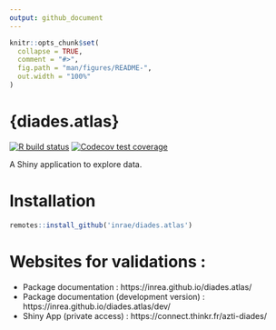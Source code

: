 ```yaml
---
output: github_document
---
```


<!-- README.md is generated from README.Rmd. Please edit that file -->

```r
knitr::opts_chunk$set(
  collapse = TRUE,
  comment = "#>",
  fig.path = "man/figures/README-",
  out.width = "100%"
)
```

# {diades.atlas}

<!-- badges: start -->
[![R build status](https://github.com/inrae/diades.atlas/workflows/R-CMD-check/badge.svg)](https://github.com/inrae/diades.atlas/actions)
[![Codecov test coverage](https://codecov.io/gh/inrae/diades.atlas/branch/master/graph/badge.svg)](https://codecov.io/gh/inrae/diades.atlas?branch=master)
<!-- badges: end -->

A Shiny application to explore data.

# Installation

```r
remotes::install_github('inrae/diades.atlas')
```


# Websites for validations :

- Package documentation : https://inrea.github.io/diades.atlas/ 
- Package documentation (development version) : https://inrea.github.io/diades.atlas/dev/ 
- Shiny App (private access) : https://connect.thinkr.fr/azti-diades/

